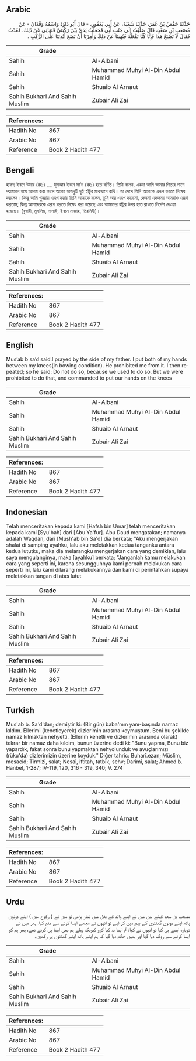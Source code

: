 ## Arabic


<div dir="rtl" lang="ar" style={{fontSize:'larger',backgroundColor:'#f8f9fa',padding:20}}>
حَدَّثَنَا حَفْصُ بْنُ عُمَرَ، حَدَّثَنَا شُعْبَةُ، عَنْ أَبِي يَعْفُورٍ، - قَالَ أَبُو دَاوُدَ وَاسْمُهُ وَقْدَانُ - عَنْ مُصْعَبِ بْنِ سَعْدٍ، قَالَ صَلَّيْتُ إِلَى جَنْبِ أَبِي فَجَعَلْتُ يَدَىَّ بَيْنَ رُكْبَتَىَّ فَنَهَانِي عَنْ ذَلِكَ، فَعُدْتُ فَقَالَ لاَ تَصْنَعْ هَذَا فَإِنَّا كُنَّا نَفْعَلُهُ فَنُهِينَا عَنْ ذَلِكَ وَأُمِرْنَا أَنْ نَضَعَ أَيْدِيَنَا عَلَى الرُّكَبِ ‏.‏
</div>
<div style={{backgroundColor:'#f8f9fa',padding:20, marginBottom: 10}}><table> <thead> <tr> <th>Grade</th> <th></th> </tr> </thead> <tbody> <tr><td>Sahih</td><td>Al-Albani</td></tr><tr><td>Sahih</td><td>Muhammad Muhyi Al-Din Abdul Hamid</td></tr><tr><td>Sahih</td><td>Shuaib Al Arnaut</td></tr><tr><td>Sahih Bukhari And Sahih Muslim</td><td>Zubair Ali Zai</td></tr></tbody></table><table> <thead> <tr> <th>References:</th> <th></th> </tr> </thead> <tbody><tr><td>Hadith No</td><td>867</td></tr><tr><td>Arabic No</td><td>867</td></tr><tr><td>Reference</td><td>Book 2 Hadith 477</td></tr></tbody></table></div>

## Bengali


<div dir="ltr" lang="bn" style={{fontSize:'larger',backgroundColor:'#f8f9fa',padding:20}}>
হাফছ ইবনে উমার (রহঃ) .... মুসআব ইবনে সা’দ (রহঃ) হতে বর্ণিত। তিনি বলেন, একদা আমি আমার পিতার পাশে দণ্ডায়মান হয়ে আদায় করা কালে আমার হাতদুটি দুই হাঁটুর মাঝখানে রাখি। তা দেখে তিনি আমাকে এরূপ করতে নিষেধ করলেন। কিন্তু আমি পুনরায় এরূপ করায় তিনি আমাকে বলেন, তুমি আর এরূপ করোনা, কেননা একসময় আমরাও এরূপ করতাম; কিন্তু আমাদেরকে এরূপ করতে নিষেধ করা হয়েছে এবং আমাদের হাঁটুর উপর হাত রাখতে নির্দেশ দেওয়া হয়েছে। (বুখারী, মুসলিম, নাসাঈ, ইবনে মাজাহ, তিরমিযী)।
</div>
<div style={{backgroundColor:'#f8f9fa',padding:20, marginBottom: 10}}><table> <thead> <tr> <th>Grade</th> <th></th> </tr> </thead> <tbody> <tr><td>Sahih</td><td>Al-Albani</td></tr><tr><td>Sahih</td><td>Muhammad Muhyi Al-Din Abdul Hamid</td></tr><tr><td>Sahih</td><td>Shuaib Al Arnaut</td></tr><tr><td>Sahih Bukhari And Sahih Muslim</td><td>Zubair Ali Zai</td></tr></tbody></table><table> <thead> <tr> <th>References:</th> <th></th> </tr> </thead> <tbody><tr><td>Hadith No</td><td>867</td></tr><tr><td>Arabic No</td><td>867</td></tr><tr><td>Reference</td><td>Book 2 Hadith 477</td></tr></tbody></table></div>

## English


<div dir="ltr" lang="en" style={{fontSize:'larger',backgroundColor:'#f8f9fa',padding:20}}>
Mus’ab b sa’d said:I prayed by the side of my father. I put both of my hands between my knees(in bowing condition). He prohibited me from it. I then repeated; so he said: Do not do so, because we used to do so. But we were prohibited to do that, and commanded to put our hands on the knees
</div>
<div style={{backgroundColor:'#f8f9fa',padding:20, marginBottom: 10}}><table> <thead> <tr> <th>Grade</th> <th></th> </tr> </thead> <tbody> <tr><td>Sahih</td><td>Al-Albani</td></tr><tr><td>Sahih</td><td>Muhammad Muhyi Al-Din Abdul Hamid</td></tr><tr><td>Sahih</td><td>Shuaib Al Arnaut</td></tr><tr><td>Sahih Bukhari And Sahih Muslim</td><td>Zubair Ali Zai</td></tr></tbody></table><table> <thead> <tr> <th>References:</th> <th></th> </tr> </thead> <tbody><tr><td>Hadith No</td><td>867</td></tr><tr><td>Arabic No</td><td>867</td></tr><tr><td>Reference</td><td>Book 2 Hadith 477</td></tr></tbody></table></div>

## Indonesian


<div dir="ltr" lang="id" style={{fontSize:'larger',backgroundColor:'#f8f9fa',padding:20}}>
Telah menceritakan kepada kami [Hafsh bin Umar] telah menceritakan kepada kami [Syu'bah] dari [Abu Ya'fur]. Abu Daud mengatakan; namanya adalah Waqdan, dari [Mush'ab bin Sa'd] dia berkata; "Aku mengerjakan shalat di samping ayahku, lalu aku meletakkan kedua tanganku antara kedua lututku, maka dia melarangku mengerjakan cara yang demikian, lalu saya mengulanginya, maka [ayahku] berkata; "Janganlah kamu melakukan cara yang seperti ini, karena sesungguhnya kami pernah melakukan cara seperti ini, lalu kami dilarang melakukannya dan kami di perintahkan supaya meletakkan tangan di atas lutut
</div>
<div style={{backgroundColor:'#f8f9fa',padding:20, marginBottom: 10}}><table> <thead> <tr> <th>Grade</th> <th></th> </tr> </thead> <tbody> <tr><td>Sahih</td><td>Al-Albani</td></tr><tr><td>Sahih</td><td>Muhammad Muhyi Al-Din Abdul Hamid</td></tr><tr><td>Sahih</td><td>Shuaib Al Arnaut</td></tr><tr><td>Sahih Bukhari And Sahih Muslim</td><td>Zubair Ali Zai</td></tr></tbody></table><table> <thead> <tr> <th>References:</th> <th></th> </tr> </thead> <tbody><tr><td>Hadith No</td><td>867</td></tr><tr><td>Arabic No</td><td>867</td></tr><tr><td>Reference</td><td>Book 2 Hadith 477</td></tr></tbody></table></div>

## Turkish


<div dir="ltr" lang="tr" style={{fontSize:'larger',backgroundColor:'#f8f9fa',padding:20}}>
Mus'ab b. Sa'd'dan; demiştir ki: (Bir gün) baba'mın yanı-başında namaz kıldım. Ellerimi (kenetleyerek) dizlerimin arasına koy­muştum. Beni bu şekilde namaz kılmaktan nehyetti. (Ellerim kenetli ve dizlerimin arasında olarak) tekrar bir namaz daha kıldım, bunun üzerine dedi ki: "Bunu yapma, Bunu biz yapardık, fakat sonra bunu yapmaktan nehyolunduk ve avuçlarımızı (rüku'da) dizlerimizin üzerine koyduk." Diğer tahric: Buharî.ezan; Müslim, mesacid; Tirmizî, salat; Nesaî, iftitah, tatbîk, sehv; Darimî, salat; Ahmed b. Hanbel, 1-287; IV-119, 120, 316 - 319, 340; V. 274
</div>
<div style={{backgroundColor:'#f8f9fa',padding:20, marginBottom: 10}}><table> <thead> <tr> <th>Grade</th> <th></th> </tr> </thead> <tbody> <tr><td>Sahih</td><td>Al-Albani</td></tr><tr><td>Sahih</td><td>Muhammad Muhyi Al-Din Abdul Hamid</td></tr><tr><td>Sahih</td><td>Shuaib Al Arnaut</td></tr><tr><td>Sahih Bukhari And Sahih Muslim</td><td>Zubair Ali Zai</td></tr></tbody></table><table> <thead> <tr> <th>References:</th> <th></th> </tr> </thead> <tbody><tr><td>Hadith No</td><td>867</td></tr><tr><td>Arabic No</td><td>867</td></tr><tr><td>Reference</td><td>Book 2 Hadith 477</td></tr></tbody></table></div>

## Urdu


<div dir="rtl" lang="ur" style={{fontSize:'larger',backgroundColor:'#f8f9fa',padding:20}}>
مصعب بن سعد کہتے ہیں میں نے اپنے والد کے بغل میں نماز پڑھی تو میں نے ( رکوع میں ) اپنے دونوں ہاتھ اپنے دونوں گھٹنوں کے بیچ میں کر لیے تو انہوں نے مجھے ایسا کرنے سے منع کیا، پھر میں نے دوبارہ ایسے ہی کیا تو انہوں نے کہا: تم ایسا نہ کیا کرو کیونکہ پہلے ہم بھی ایسا ہی کرتے تھے، پھر ہم کو ایسا کرنے سے روک دیا گیا اور ہمیں حکم دیا گیا کہ ہم اپنے ہاتھ اپنے گھٹنوں پر رکھیں۔
</div>
<div style={{backgroundColor:'#f8f9fa',padding:20, marginBottom: 10}}><table> <thead> <tr> <th>Grade</th> <th></th> </tr> </thead> <tbody> <tr><td>Sahih</td><td>Al-Albani</td></tr><tr><td>Sahih</td><td>Muhammad Muhyi Al-Din Abdul Hamid</td></tr><tr><td>Sahih</td><td>Shuaib Al Arnaut</td></tr><tr><td>Sahih Bukhari And Sahih Muslim</td><td>Zubair Ali Zai</td></tr></tbody></table><table> <thead> <tr> <th>References:</th> <th></th> </tr> </thead> <tbody><tr><td>Hadith No</td><td>867</td></tr><tr><td>Arabic No</td><td>867</td></tr><tr><td>Reference</td><td>Book 2 Hadith 477</td></tr></tbody></table></div>